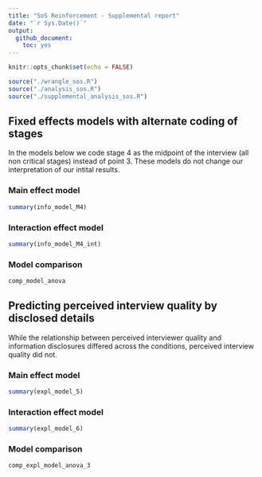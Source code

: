 ```yaml
---
title: "SoS Reinforcement - Supplemental report"
date: "`r Sys.Date()`"
output:
  github_document:
    toc: yes
---
```


```r
knitr::opts_chunk$set(echo = FALSE)

source("./wrangle_sos.R")
source("./analysis_sos.R")
source("./supplemental_analysis_sos.R")

```

## Fixed effects models with alternate coding of stages

In the models below we code stage 4 as the midpoint of the interview (all non critical stages) instead of point 3. These models do not change our interpretation of our intital results.

### Main effect model

```r
summary(info_model_M4)
```

### Interaction effect model

```r
summary(info_model_M4_int)
```

### Model comparison 

```r
comp_model_anova
```

## Predicting perceived interview quality by disclosed details

While the relationship between perceived interviewer quality and information disclosures differed across the conditions, perceived interview quality did not.

### Main effect model

```r
summary(expl_model_5)
```

### Interaction effect model

```r
summary(expl_model_6)
```

### Model comparison

```r
comp_expl_model_anova_3
```

